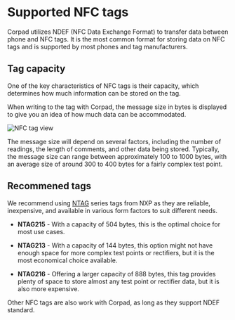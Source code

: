 
# Supported NFC tags

Corpad utilizes NDEF (NFC Data Exchange Format) to transfer data between phone and NFC tags. It is the most common format for storing data on NFC tags and is supported by most phones and tag manufacturers.

## Tag capacity

One of the key characteristics of NFC tags is their capacity, which determines how much information can be stored on the tag.

When writing to the tag with Corpad, the message size in bytes is displayed to give you an idea of how much data can be accommodated.

<ImageView>
  <Image
    src="/images/nfc/10.3.jpg"
    alt="NFC tag view"
    width={300}
    height={300} />
</ImageView>

The message size will depend on several factors, including the number of readings, the length of comments, and other data being stored. Typically, the message size can range between approximately 100 to 1000 bytes, with an average size of around 300 to 400 bytes for a fairly complex test point.

## Recommened tags

We recommend using [NTAG](https://www.nxp.com/products/rfid-nfc/nfc-hf/ntag-for-tags-and-labels/ntag-213-215-216-nfc-forum-type-2-tag-compliant-ic-with-144-504-888-bytes-user-memory:NTAG213_215_216) series tags from NXP as they are reliable, inexpensive, and available in various form factors to suit different needs.

- **NTAG215** - With a capacity of 504 bytes, this is the optimal choice for most use cases.

- **NTAG213** - With a capacity of 144 bytes, this option might not have enough space for more complex test points or rectifiers, but it is the most economical choice available.

- **NTAG216** - Offering a larger capacity of 888 bytes, this tag provides plenty of space to store almost any test point or rectifier data, but it is also more expensive.

Other NFC tags are also work with Corpad, as long as they support NDEF standard.
